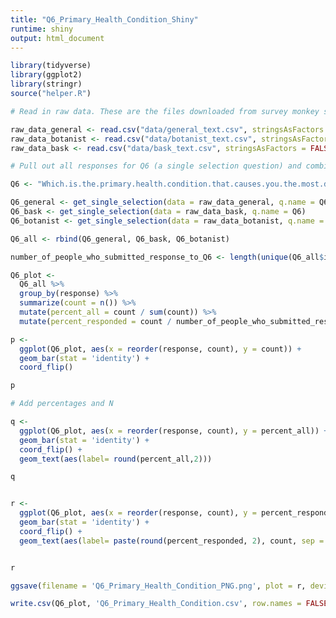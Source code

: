 ```yaml
---
title: "Q6_Primary_Health_Condition_Shiny"
runtime: shiny
output: html_document
---
```



```r
library(tidyverse)
library(ggplot2)
library(stringr)
source("helper.R")
```


```r
# Read in raw data. These are the files downloaded from survey monkey saved as a .csv

raw_data_general <- read.csv("data/general_text.csv", stringsAsFactors = FALSE)
raw_data_botanist <- read.csv("data/botanist_text.csv", stringsAsFactors = FALSE)
raw_data_bask <- read.csv("data/bask_text.csv", stringsAsFactors = FALSE)

```


```r
# Pull out all responses for Q6 (a single selection question) and combine

Q6 <- "Which.is.the.primary.health.condition.that.causes.you.the.most.distress...Please.select.one."

Q6_general <- get_single_selection(data = raw_data_general, q.name = Q6)
Q6_bask <- get_single_selection(data = raw_data_bask, q.name = Q6)
Q6_botanist <- get_single_selection(data = raw_data_botanist, q.name = Q6)

Q6_all <- rbind(Q6_general, Q6_bask, Q6_botanist)

number_of_people_who_submitted_response_to_Q6 <- length(unique(Q6_all$id))

```

```r

Q6_plot <- 
  Q6_all %>%
  group_by(response) %>%
  summarize(count = n()) %>%
  mutate(percent_all = count / sum(count)) %>%
  mutate(percent_responded = count / number_of_people_who_submitted_response_to_Q6)

p <- 
  ggplot(Q6_plot, aes(x = reorder(response, count), y = count)) +
  geom_bar(stat = 'identity') + 
  coord_flip()

p

```

```r
# Add percentages and N

q <- 
  ggplot(Q6_plot, aes(x = reorder(response, count), y = percent_all)) +
  geom_bar(stat = 'identity') +
  coord_flip() +
  geom_text(aes(label= round(percent_all,2)))

q


r <- 
  ggplot(Q6_plot, aes(x = reorder(response, count), y = percent_responded)) +
  geom_bar(stat = 'identity') +
  coord_flip() +
  geom_text(aes(label= paste(round(percent_responded, 2), count, sep = "***")))


r

```

```r

ggsave(filename = 'Q6_Primary_Health_Condition_PNG.png', plot = r, device = 'png')

```

```r

write.csv(Q6_plot, 'Q6_Primary_Health_Condition.csv', row.names = FALSE)

```
